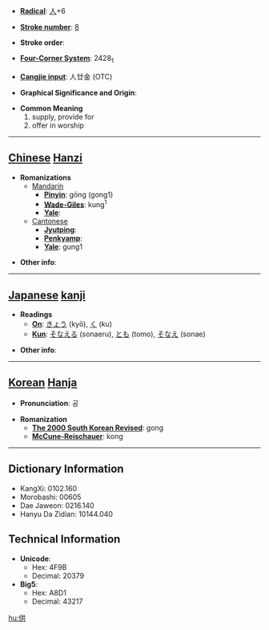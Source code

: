 * '''[[Wiktionary:Chinese radical index| Radical]]''': [[Wiktionary:Chinese radical index 人|人]]+6

* '''[[Wiktionary:Chinese total strokes index|Stroke number]]''': [[Wiktionary:Chinese total strokes index 8|8]]

* '''Stroke order''': 

* '''[[Wiktionary:Chinese four corner index|Four-Corner System]]''': 2428<sub>1</sub>

* '''[[Wiktionary:Chinese Cangjie index|Cangjie input]]''': 人廿金 (OTC)

* '''Graphical Significance and Origin''': 

* '''Common Meaning'''
*#supply, provide for
*# offer in worship


----

== [[Chinese]] [[Hanzi]] ==

* '''Romanizations'''
** [[Mandarin]]
*** '''[[Pinyin]]''': gōng (gong1)
*** '''[[Wade-Giles]]''': kung<sup>1</sup>
*** '''[[Yale]]''': 
**[[Cantonese]]
***'''[[Jyutping]]''':
***'''[[Penkyamp]]''': 
***'''[[Yale]]''': gung1

* '''Other info''': 

----

== [[Japanese]] [[kanji]] ==

* '''Readings'''
** '''[[On]]''': [[きょう]] (kyō), [[く]] (ku)
** '''[[Kun]]''': [[そなえる]] (sonaeru), [[とも]] (tomo), [[そなえ]] (sonae)

* '''Other info''':  

----

== [[Korean]] [[Hanja]] ==

* '''Pronunciation''': 공

* '''Romanization'''
** '''[[The 2000 South Korean Revised Romanization|The 2000 South Korean Revised]]''': gong
** '''[[McCune-Reischauer]]''': kong

----

== Dictionary Information ==

* KangXi: 0102.160
* Morobashi: 00605
* Dae Jaweon: 0216.140
* Hanyu Da Zidian: 10144.040

== Technical Information ==

* '''Unicode''':
** Hex: 4F9B
** Decimal: 20379
* '''Big5''':
** Hex: A8D1
** Decimal: 43217

[[hu:供]]